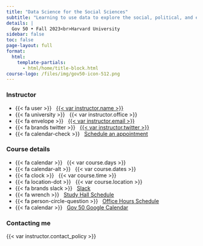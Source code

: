 ```yaml
---
title: "Data Science for the Social Sciences"
subtitle: "Learning to use data to explore the social, political, and economic world"
details: |
  Gov 50 • Fall 2023<br>Harvard University
sidebar: false
toc: false
page-layout: full
format:
  html:
    template-partials:
      - html/home/title-block.html
course-logo: /files/img/gov50-icon-512.png
---
```



::: {.grid .course-details}

::: {.g-col-12 .g-col-sm-6 .g-col-md-4}

### Instructor

- {{< fa user >}} &nbsp; [{{< var instructor.name >}}]({{< var instructor.url >}})
- {{< fa university >}} &nbsp; {{< var instructor.office >}}
- {{< fa envelope >}} &nbsp; <a href="mailto:{{< var instructor.email >}}">{{< var instructor.email >}}</a>
- {{< fa brands twitter >}} &nbsp; [{{< var instructor.twitter >}}](https://www.twitter.com/{{< var instructor.twitter >}})
- {{< fa calendar-check >}} &nbsp; [Schedule an appointment]({{< var instructor.appointment_url >}})

::: 

::: {.g-col-12 .g-col-sm-6 .g-col-md-4}
### Course details

- {{< fa calendar >}} &nbsp; {{< var course.days >}}
- {{< fa calendar-alt >}} &nbsp; {{< var course.dates >}}
- {{< fa clock >}} &nbsp; {{< var course.time >}}
- {{< fa location-dot >}} &nbsp; {{< var course.location >}}
- {{< fa brands slack >}} &nbsp; [Slack]({{< var course.slack >}})
- {{< fa wrench >}} &nbsp; [Study Hall Schedule](resources/study-halls.qmd)
- {{< fa person-circle-question >}} &nbsp; [Office Hours Schedule](resources/office-hours.qmd)
- {{< fa calendar >}} &nbsp; [Gov 50 Google Calendar](https://tinyurl.com/gov50calendar)
:::

::: {.g-col-12 .g-col-md-4 .contact-policy}
### Contacting me

{{< var instructor.contact_policy >}}
:::

:::
